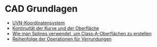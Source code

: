 # CAD Grundlagen

- [UVN-Koordinatensystem](/cad-essentials/uvn-coordinate-system)
- [Kontinuität der Kurve und der Oberfläche](/cad-essentials/continuity-curve-and-surface)
- [Wie man Splines verwendet, um Class-A-Oberflächen zu erstellen](/cad-essentials/how-to-use-splines-to-create-class-a-Surfaces)
- [Reihenfolge der Operationen für Verrundungen](/cad-essentials/fillet-order-of-operations)